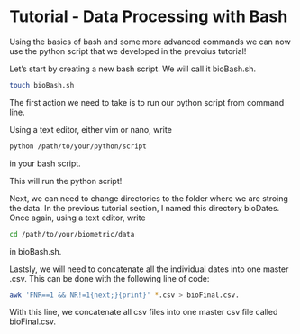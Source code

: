 # Tutorial - Data Processing with Bash

Using the basics of bash and some more advanced commands we can now use the python script that we developed in the prevoius tutorial!

Let's start by creating a new bash script. We will call it bioBash.sh.

```bash
touch bioBash.sh
```

The first action we need to take is to run our python script from command line.

Using a text editor, either vim or nano, write 

```bash
python /path/to/your/python/script 
```

in your bash script. 

This will run the python script!

Next, we can need to change directories to the folder where we are stroing the data. In the previous tutorial section, I named this directory bioDates. Once again, using a text editor, write 

```bash
cd /path/to/your/biometric/data 
```

in bioBash.sh.

Lastsly, we will need to concatenate all the individual dates into one master .csv. This can be done with the following line of code: 


```bash
awk 'FNR==1 && NR!=1{next;}{print}' *.csv > bioFinal.csv.
```


With this line, we concatenate all csv files into one master csv file called bioFinal.csv.

